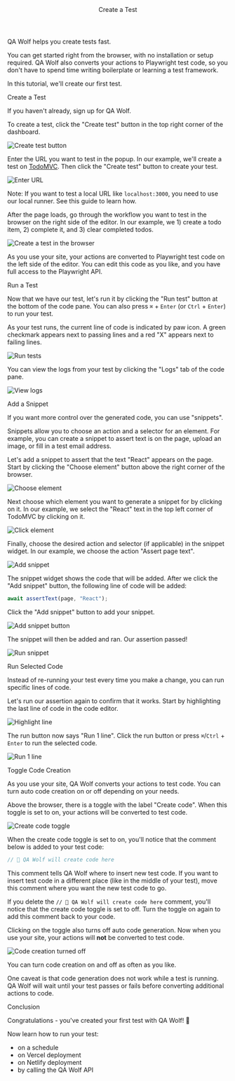 

<Layout>

<Header>Create a Test</Header>

<StartTutorial />

QA Wolf helps you create tests fast.

You can get started right from the browser, with no installation or setup required. QA Wolf also converts your actions to <ExternalLink href="https://playwright.dev/docs/core-concepts">Playwright</ExternalLink> test code, so you don't have to spend time writing boilerplate or learning a test framework.

In this tutorial, we'll create our first test.

<SubHeader>Create a Test</SubHeader>

If you haven't already, <ExternalLink href="https://www.qawolf.com/sign-up">sign up for QA Wolf</ExternalLink>.

To create a test, click the "Create test" button in the top right corner of the dashboard.

<Image
  alt="Create test button"
  height={315}
  src="/docs/create-a-test/create-test-button.png"
  width={1600}
/>

Enter the URL you want to test in the popup. In our example, we'll create a test on <a href='http://todomvc.com/examples/react' target="_blank">TodoMVC</a>. Then click the "Create test" button to create your test.

<Image
  alt="Enter URL"
  height={205}
  src="/docs/create-a-test/enter-url.png"
  width={491}
/>

Note: If you want to test a local URL like `localhost:3000`, you need to use our local runner. See <Link href="/docs/use-localhost">this guide</Link> to learn how.

After the page loads, go through the workflow you want to test in the browser on the right side of the editor. In our example, we 1) create a todo item, 2) complete it, and 3) clear completed todos.

<Image
  alt="Create a test in the browser"
  height={756}
  src="/docs/create-a-test/created-test.png"
  width={1600}
/>

As you use your site, your actions are converted to <ExternalLink href="https://playwright.dev/docs/core-concepts">Playwright</ExternalLink> test code on the left side of the editor. You can edit this code as you like, and you have full access to the <ExternalLink href="https://playwright.dev/docs/api/class-playwright" target="_blank">Playwright API</ExternalLink>.

<SubHeader>Run a Test</SubHeader>

Now that we have our test, let's run it by clicking the "Run test" button at the bottom of the code pane. You can also press `⌘` + `Enter` (or `Ctrl` + `Enter`) to run your test.

As your test runs, the current line of code is indicated by paw icon. A green checkmark appears next to passing lines and a red "X" appears next to failing lines.

<Image
  alt="Run tests"
  height={757}
  src="/docs/create-a-test/run-test.png"
  width={1600}
/>

You can view the logs from your test by clicking the "Logs" tab of the code pane.

<Image
  alt="View logs"
  height={757}
  src="/docs/create-a-test/view-logs.png"
  width={1600}
/>

<SubHeader>Add a Snippet</SubHeader>

If you want more control over the generated code, you can use "snippets".

Snippets allow you to choose an action and a selector for an element. For example, you can create a snippet to assert text is on the page, upload an image, or fill in a test email address.

Let's add a snippet to assert that the text "React" appears on the page. Start by clicking the "Choose element" button above the right corner of the browser.

<Image
  alt="Choose element"
  height={755}
  src="/docs/create-a-test/choose-element.png"
  width={1600}
/>

Next choose which element you want to generate a snippet for by clicking on it. In our example, we select the "React" text in the top left corner of TodoMVC by clicking on it.

<Image
  alt="Click element"
  height={781}
  src="/docs/create-a-test/click-element.png"
  width={1600}
/>

Finally, choose the desired action and selector (if applicable) in the snippet widget. In our example, we choose the action "Assert page text".

<Image
  alt="Add snippet"
  height={759}
  src="/docs/create-a-test/add-snippet.png"
  width={1600}
/>

The snippet widget shows the code that will be added. After we click the "Add snippet" button, the following line of code will be added:

```js
await assertText(page, "React");
```

Click the "Add snippet" button to add your snippet.

<Image
  alt="Add snippet button"
  height={237}
  src="/docs/create-a-test/add-snippet-button.png"
  width={582}
/>

The snippet will then be added and ran. Our assertion passed!

<Image
  alt="Run snippet"
  height={292}
  src="/docs/create-a-test/run-snippet.png"
  width={581}
/>

<SubHeader>Run Selected Code</SubHeader>

Instead of re-running your test every time you make a change, you can run specific lines of code.

Let's run our assertion again to confirm that it works. Start by highlighting the last line of code in the code editor.

<Image
  alt="Highlight line"
  height={291}
  src="/docs/create-a-test/highlight-line.png"
  width={581}
/>

The run button now says "Run 1 line". Click the run button or press `⌘`/`Ctrl` + `Enter` to run the selected code.

<Image
  alt="Run 1 line"
  height={757}
  src="/docs/create-a-test/run-1-line.png"
  width={1600}
/>

<SubHeader>Toggle Code Creation</SubHeader>

As you use your site, QA Wolf converts your actions to test code. You can turn auto code creation on or off depending on your needs.

Above the browser, there is a toggle with the label "Create code". When this toggle is set to on, your actions will be converted to test code.

<Image
  alt="Create code toggle"
  height={757}
  src="/docs/create-a-test/create-code-toggle.png"
  width={1600}
/>

When the create code toggle is set to on, you'll notice that the comment below is added to your test code:

```js
// 🐺 QA Wolf will create code here
```

This comment tells QA Wolf where to insert new test code. If you want to insert test code in a different place (like in the middle of your test), move this comment where you want the new test code to go.

If you delete the `// 🐺 QA Wolf will create code here` comment, you'll notice that the create code toggle is set to off. Turn the toggle on again to add this comment back to your code.

Clicking on the toggle also turns off auto code generation. Now when you use your site, your actions will **not** be converted to test code.

<Image
  alt="Code creation turned off"
  height={760}
  src="/docs/create-a-test/create-code-off.png"
  width={1600}
/>

You can turn code creation on and off as often as you like.

One caveat is that code generation does not work while a test is running. QA Wolf will wait until your test passes or fails before converting additional actions to code.

<SubHeader>Conclusion</SubHeader>

Congratulations - you've created your first test with QA Wolf! 🎉

Now learn how to run your test:

- <Link href="/docs/run-tests-on-a-schedule">on a schedule</Link>
- <Link href="/docs/run-tests-on-vercel-deployment">on Vercel deployment</Link>
- <Link href="/docs/run-tests-on-netlify-deployment">
    on Netlify deployment
  </Link>
- <Link href="/docs/run-tests-with-api">by calling the QA Wolf API</Link>

</Layout>
